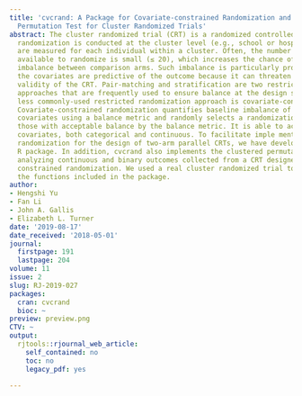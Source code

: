 ```yaml
---
title: 'cvcrand: A Package for Covariate-constrained Randomization and the Clustered
  Permutation Test for Cluster Randomized Trials'
abstract: The cluster randomized trial (CRT) is a randomized controlled trial in which
  randomization is conducted at the cluster level (e.g., school or hospital) and outcomes
  are measured for each individual within a cluster. Often, the number of clusters
  available to randomize is small (≤ 20), which increases the chance of baseline covariate
  imbalance between comparison arms. Such imbalance is particularly problematic when
  the covariates are predictive of the outcome because it can threaten the internal
  validity of the CRT. Pair-matching and stratification are two restricted randomization
  approaches that are frequently used to ensure balance at the design stage. An alternative,
  less commonly-used restricted randomization approach is covariate-constrained randomization.
  Covariate-constrained randomization quantifies baseline imbalance of cluster-level
  covariates using a balance metric and randomly selects a randomization scheme from
  those with acceptable balance by the balance metric. It is able to accommodate multiple
  covariates, both categorical and continuous. To facilitate imple mentation of covariate-constrained
  randomization for the design of two-arm parallel CRTs, we have developed the cvcrand
  R package. In addition, cvcrand also implements the clustered permutation test for
  analyzing continuous and binary outcomes collected from a CRT designed with covariate
  constrained randomization. We used a real cluster randomized trial to illustrate
  the functions included in the package.
author:
- Hengshi Yu
- Fan Li
- John A. Gallis
- Elizabeth L. Turner
date: '2019-08-17'
date_received: '2018-05-01'
journal:
  firstpage: 191
  lastpage: 204
volume: 11
issue: 2
slug: RJ-2019-027
packages:
  cran: cvcrand
  bioc: ~
preview: preview.png
CTV: ~
output:
  rjtools::rjournal_web_article:
    self_contained: no
    toc: no
    legacy_pdf: yes

---
```

